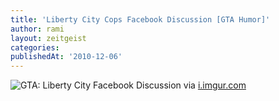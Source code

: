 ```yaml
---
title: 'Liberty City Cops Facebook Discussion [GTA Humor]'
author: rami
layout: zeitgeist
categories:
publishedAt: '2010-12-06'
---
```


![GTA: Liberty City Facebook Discussion](/assets/images/content/zeitgeist/liberty-city-cops-facebook-discussion.jpg)
via <a href="http://i.imgur.com/huRWL.jpg">i.imgur.com</a>
